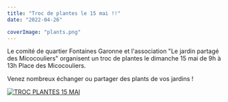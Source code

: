 ```yaml
---
title: "Troc de plantes le 15 mai !!"
date: "2022-04-26"

coverImage: "plants.png"
---
```


Le comité de quartier Fontaines Garonne et l'association "Le jardin partagé des Micocouliers" organisent un troc de plantes le dimanche 15 mai de 9h à 13h Place des Micocouliers.

Venez nombreux échanger ou partager des plants de vos jardins !

[![TROC PLANTES 15 MAI](/uploads/TROC-PLANTES-15-MAI-734x1024.jpg)](http://fontaines-garonne.fr/wp-content/uploads/2022/04/TROC-PLANTES-15-MAI.jpg)
